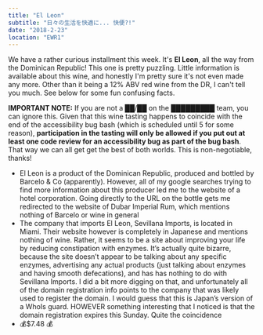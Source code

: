 ```yaml
---
title: "El Leon"
subtitle: "日々の生活を快適に... 快便?!"
date: "2018-2-23"
location: "EWR1"
---
```


We have a rather curious installment this week. It's **El Leon**, all the way from the Dominican Republic! This one is pretty puzzling. Little information is available about this wine, and honestly I'm pretty sure it's not even made any more. Other than it being a 12% ABV red wine from the DR, I can't tell you much. See below for some fun confusing facts.

**IMPORTANT NOTE:** If you are not a ██/██ on the █████████ team, you can ignore this. Given that this wine tasting happens to coincide with the end of the accessibility bug bash (which is scheduled until 5 for some reason), **participation in the tasting will only be allowed if you put out at least one code review for an accessibility bug as part of the bug bash**. That way we can all get get the best of both worlds. This is non-negotiable, thanks!

* ​​El Leon is a product of the Dominican Republic, produced and bottled by Barcelo & Co (apparently). However, all of my google searches trying to find more information about this producer led me to the website of a hotel corporation. Going directly to the URL on the bottle gets me redirected to the website of Dubar Imperial Rum, which mentions nothing of Barcelo or wine in general
* The company that imports El Leon, Sevillana Imports, is located in Miami. Their website however is completely in Japanese and mentions nothing of wine. Rather, it seems to be a site about improving your life by reducing constipation with enzymes. It’s actually quite bizarre, because the site doesn’t appear to be talking about any specific enzymes, advertising any actual products (just talking about enzymes and having smooth defecations), and has has nothing to do with Sevillana Imports. I did a bit more digging on that, and unfortunately all of the domain registration info points to the company that was likely used to register the domain. I would guess that this is Japan’s version of a WhoIs guard. HOWEVER something interesting that I noticed is that the domain registration expires this Sunday. Quite the coincidence
* 💰$7.48 💰